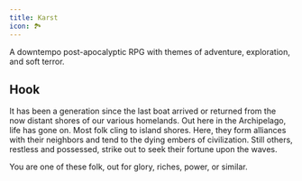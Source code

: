 ```yaml
---
title: Karst
icon: 🏞️
---
```


A downtempo post-apocalyptic RPG with themes of adventure, exploration, and soft terror.

## Hook

It has been a generation since the last boat arrived or returned from the now distant
shores of our various homelands. Out here in the Archipelago, life has gone on. Most
folk cling to island shores. Here, they form alliances with their neighbors and tend
to the dying embers of civilization. Still others, restless and possessed, strike out
to seek their fortune upon the waves.

You are one of these folk, out for glory, riches, power, or similar.
